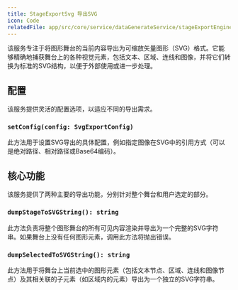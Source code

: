 ```yaml
---
title: StageExportSvg 导出SVG
icon: Code
relatedFile: app/src/core/service/dataGenerateService/stageExportEngine/StageExportSvg.tsx
---
```


该服务专注于将图形舞台的当前内容导出为可缩放矢量图形（SVG）格式。它能够精确地捕获舞台上的各种视觉元素，包括文本、区域、连线和图像，并将它们转换为标准的SVG结构，以便于外部使用或进一步处理。

## 配置

该服务提供灵活的配置选项，以适应不同的导出需求。

### `setConfig(config: SvgExportConfig)`

此方法用于设置SVG导出的具体配置，例如指定图像在SVG中的引用方式（可以是绝对路径、相对路径或Base64编码）。

## 核心功能

该服务提供了两种主要的导出功能，分别针对整个舞台和用户选定的部分。

### `dumpStageToSVGString(): string`

此方法负责将整个图形舞台的所有可见内容渲染并导出为一个完整的SVG字符串。如果舞台上没有任何图形元素，调用此方法将抛出错误。

### `dumpSelectedToSVGString(): string`

此方法用于将舞台上当前选中的图形元素（包括文本节点、区域、连线和图像节点）及其相关联的子元素（如区域内的元素）导出为一个独立的SVG字符串。
